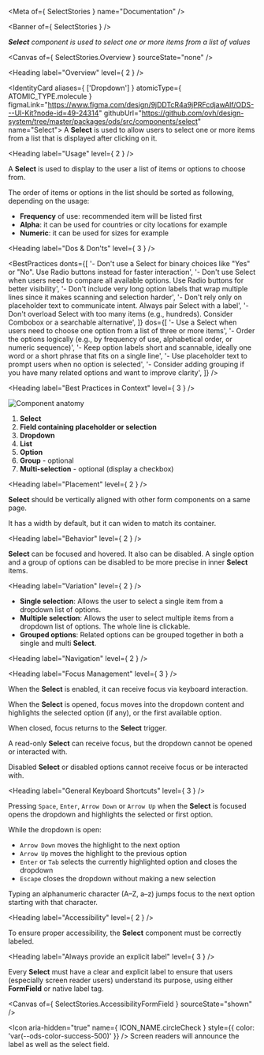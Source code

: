 
<Meta of={ SelectStories } name="Documentation" />

<Banner of={ SelectStories } />

_**Select** component is used to select one or more items from a list of values_

<Canvas of={ SelectStories.Overview } sourceState="none" />

<Heading label="Overview" level={ 2 } />

<IdentityCard aliases={ ['Dropdown'] }
              atomicType={ ATOMIC_TYPE.molecule }
              figmaLink="https://www.figma.com/design/9jDDTcR4a9jPRFcdjawAlf/ODS---UI-Kit?node-id=49-24314"
              githubUrl="https://github.com/ovh/design-system/tree/master/packages/ods/src/components/select"
              name="Select">
  A **Select** is used to allow users to select one or more items from a list that is displayed after clicking on it.
</IdentityCard>

<Heading label="Usage" level={ 2 } />

A **Select** is used to display to the user a list of items or options to choose from.

The order of items or options in the list should be sorted as following, depending on the usage:
- **Frequency** of use: recommended item will be listed first
- **Alpha**: it can be used for countries or city locations for example
- **Numeric**: it can be used for sizes for example

<Heading label="Dos & Don'ts" level={ 3 } />

<BestPractices
  donts={[
   '- Don\'t use a Select for binary choices like "Yes" or "No". Use Radio buttons instead for faster interaction',
   '- Don\'t use Select when users need to compare all available options. Use Radio buttons for better visibility',
   '- Don\'t include very long option labels that wrap multiple lines since it makes scanning and selection harder',
   '- Don\'t rely only on placeholder text to communicate intent. Always pair Select with a label',
   '- Don\'t overload Select with too many items (e.g., hundreds). Consider Combobox or a searchable alternative',
  ]}
  dos={[
    '- Use a Select when users need to choose one option from a list of three or more items',
    '- Order the options logically (e.g., by frequency of use, alphabetical order, or numeric sequence)',
    '- Keep option labels short and scannable, ideally one word or a short phrase that fits on a single line',
    '- Use placeholder text to prompt users when no option is selected',
    '- Consider adding grouping if you have many related options and want to improve clarity',
  ]}
/>

<Heading label="Best Practices in Context" level={ 3 } />

![Component anatomy](components/select/anatomy.png "Component anatomy")

1. **Select**
2. **Field containing placeholder or selection**
3. **Dropdown**
4. **List**
5. **Option**
6. **Group** - optional
7. **Multi-selection** - optional (display a checkbox)

<Heading label="Placement" level={ 2 } />

**Select** should be vertically aligned with other form components on a same page.

It has a width by default, but it can widen to match its container.

<Heading label="Behavior" level={ 2 } />

**Select** can be focused and hovered. It also can be disabled. A single option and a group of options can be disabled to be more precise in inner **Select** items.

<Heading label="Variation" level={ 2 } />

- **Single selection**: Allows the user to select a single item from a dropdown list of options.
- **Multiple selection**: Allows the user to select multiple items from a dropdown list of options. The whole line is clickable.
- **Grouped options**: Related options can be grouped together in both a single and multi **Select**.

<Heading label="Navigation" level={ 2 } />

<Heading label="Focus Management" level={ 3 } />

When the **Select** is enabled, it can receive focus via keyboard interaction.

When the **Select** is opened, focus moves into the dropdown content and highlights the selected option (if any), or the first available option.

When closed, focus returns to the **Select** trigger.

A read-only **Select** can receive focus, but the dropdown cannot be opened or interacted with.

Disabled **Select** or disabled options cannot receive focus or be interacted with.

<Heading label="General Keyboard Shortcuts" level={ 3 } />

Pressing `Space`, `Enter`, `Arrow Down` or `Arrow Up` when the **Select** is focused opens the dropdown and highlights the selected or first option.

While the dropdown is open:
* `Arrow Down` moves the highlight to the next option
* `Arrow Up` moves the highlight to the previous option
* `Enter` or `Tab` selects the currently highlighted option and closes the dropdown
* `Escape` closes the dropdown without making a new selection

Typing an alphanumeric character (A–Z, a–z) jumps focus to the next option starting with that character.

<Heading label="Accessibility" level={ 2 } />

To ensure proper accessibility, the **Select** component must be correctly labeled.

<Heading label="Always provide an explicit label" level={ 3 } />

Every **Select** must have a clear and explicit label to ensure that users (especially screen reader users) understand its purpose,
using either **FormField** or native label tag.

<Canvas of={ SelectStories.AccessibilityFormField } sourceState="shown" />

<Icon aria-hidden="true"
      name={ ICON_NAME.circleCheck }
      style={{ color: 'var(--ods-color-success-500)' }} /> Screen readers will announce the label as well as the select field.
